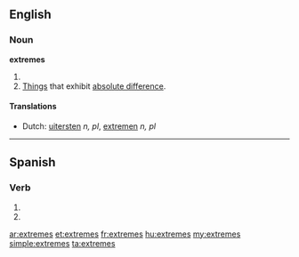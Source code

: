 ==English==

===Noun===
'''extremes'''

# {{plural of|extreme}}
# [[things|Things]] that exhibit [[absolute difference]].

====Translations====
{{trans-top|things that exhibit absolute difference}}
* Dutch: [[uitersten]] ''n, pl'', [[extremen]] ''n, pl''
{{trans-mid}}
{{trans-bottom}}

----

==Spanish==

===Verb===
{{es-verb-form|extremar}}

# {{es-verb form of|ending=ar|mood=imperative|sense=negative|pers=2|formal=no|number=singular|[[extremar]]}}
# {{es-verb form of|ending=ar|mood=subjunctive|tense=present|pers=2|formal=no|number=singular|[[extremar]]}}

[[ar:extremes]]
[[et:extremes]]
[[fr:extremes]]
[[hu:extremes]]
[[my:extremes]]
[[simple:extremes]]
[[ta:extremes]]